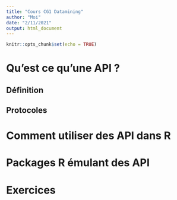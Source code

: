 ```yaml
---
title: "Cours CG1 Datamining"
author: "Moi"
date: "2/11/2021"
output: html_document
---
```


```r
knitr::opts_chunk$set(echo = TRUE)
```

# Qu'est ce qu'une API ?

## Définition 

## Protocoles




# Comment utiliser des API dans R


# Packages R émulant des API


# Exercices


